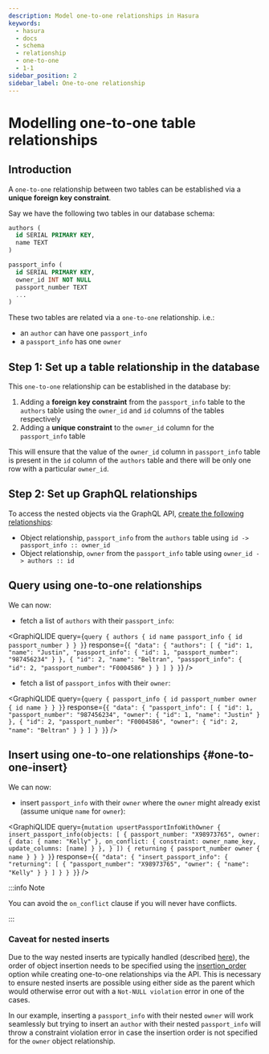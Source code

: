 ```yaml
---
description: Model one-to-one relationships in Hasura
keywords:
  - hasura
  - docs
  - schema
  - relationship
  - one-to-one
  - 1-1
sidebar_position: 2
sidebar_label: One-to-one relationship
---
```



# Modelling one-to-one table relationships

## Introduction

A `one-to-one` relationship between two tables can be established via a
**unique foreign key constraint**.

Say we have the following two tables in our database schema:

```sql
authors (
  id SERIAL PRIMARY KEY,
  name TEXT
)

passport_info (
  id SERIAL PRIMARY KEY,
  owner_id INT NOT NULL
  passport_number TEXT
  ...
)
```

These two tables are related via a `one-to-one` relationship. i.e.:

-   an `author` can have one `passport_info`
-   a `passport_info` has one `owner`

## Step 1: Set up a table relationship in the database

This `one-to-one` relationship can be established in the database by:

1.  Adding a **foreign key constraint** from the `passport_info` table
    to the `authors` table using the `owner_id` and `id` columns of the
    tables respectively
2.  Adding a **unique constraint** to the `owner_id` column for the
    `passport_info` table

This will ensure that the value of the `owner_id` column in
`passport_info` table is present in the `id` column of the `authors`
table and there will be only one row with a particular `owner_id`.

## Step 2: Set up GraphQL relationships

To access the nested objects via the GraphQL API,
[create the following relationships](/graphql/core/databases/postgres/schema/table-relationships/create.mdx):

-   Object relationship, `passport_info` from the `authors` table using
    `id -> passport_info :: owner_id`
-   Object relationship, `owner` from the `passport_info` table using
    `owner_id -> authors :: id`

## Query using one-to-one relationships

We can now:

-   fetch a list of `authors` with their `passport_info`:

<GraphiQLIDE
  query={`query {
      authors {
        id
        name
        passport_info {
          id
          passport_number
        }
      }
  }`}
  response={`{
    "data": {
      "authors": [
        {
          "id": 1,
          "name": "Justin",
          "passport_info": {
            "id": 1,
            "passport_number": "987456234"
          }
        },
        {
          "id": 2,
          "name": "Beltran",
          "passport_info": {
            "id": 2,
            "passport_number": "F0004586"
          }
        }
      ]
    }
  }`}
/>

-   fetch a list of `passport_infos` with their `owner`:

<GraphiQLIDE
  query={`query {
      passport_info {
        id
        passport_number
        owner {
          id
          name
        }
      }
  }`}
  response={`{
    "data": {
      "passport_info": [
        {
          "id": 1,
          "passport_number": "987456234",
          "owner": {
            "id": 1,
            "name": "Justin"
          }
        },
        {
          "id": 2,
          "passport_number": "F0004586",
          "owner": {
            "id": 2,
            "name": "Beltran"
          }
        }
      ]
    }
  }`}
/>

## Insert using one-to-one relationships {#one-to-one-insert}

We can now:

-   insert `passport_info` with their `owner` where the `owner` might
    already exist (assume unique `name` for `owner`):

<GraphiQLIDE
  query={`mutation upsertPassportInfoWithOwner {
      insert_passport_info(objects: [
        {
          passport_number: "X98973765",
          owner: {
            data: {
              name: "Kelly"
            },
            on_conflict: {
              constraint: owner_name_key,
              update_columns: [name]
            }
          },
        }
      ]) {
        returning {
          passport_number
          owner {
            name
          }
        }
      }
  }`}
  response={`{
    "data": {
      "insert_passport_info": {
        "returning": [
          {
            "passport_number": "X98973765",
            "owner": {
              "name": "Kelly"
            }
          }
        ]
      }
    }
  }`}
/>

:::info Note

You can avoid the `on_conflict` clause if you will never have conflicts.

:::

### Caveat for nested inserts

Due to the way nested inserts are typically handled (described
[here](https://hasura.io/docs/latest/graphql/core/databases/postgres/mutations/insert.mdx)), the order of object insertion needs to be
specified using the [insertion_order](/graphql/core/api-reference/syntax-defs.mdx) option
while creating one-to-one relationships via the API. This is necessary
to ensure nested inserts are possible using either side as the parent
which would otherwise error out with a `Not-NULL violation` error in one
of the cases.

In our example, inserting a `passport_info` with their nested `owner`
will work seamlessly but trying to insert an `author` with their nested
`passport_info` will throw a constraint violation error in case the
insertion order is not specified for the `owner` object relationship.
